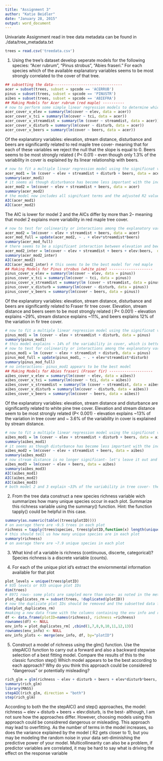 ```yaml
---
title: "Assignment 3"
author: "Katie Beidler"
date: "January 28, 2015"
output: word_document
---
```


Univariate Assignment
read in tree data
metadata can be found in ./data/tree_metadata.txt

```r
trees = read.csv('treedata.csv')
```
1) Using the tree's dataset develop seperate models for the following species: "Acer rubrum", "Pinus strobus", "Abies fraseri." For each species which of the available explanatory variables seems to be most strongly correlated to the cover of that tree.
```r
## subsetting the data--------------------------------
acer = subset(trees, subset = spcode == 'ACERRUB')
pinus = subset(trees, subset = spcode == 'PINUSTR')
aibes = subset(trees, subset = spcode == 'ABIEFRA')
## Making Models for Acer rubrum (red maple) ----------
# now to perform some simple linear regression models to determine which explanatory variables are significantly related to cover (abundance of red maple trees)
acer_cover_v_elev = summary(lm(cover ~ elev, data = acer))
acer_cover_v_tci = summary(lm(cover ~ tci, data = acer))
acer_cover_v_streamdist = summary(lm (cover ~ streamdist, data = acer))
acer_cover_v_disturb = summary(lm(cover ~ disturb, data = acer))
acer_cover_v_beers = summary(lm(cover ~ beers, data = acer))
```
Of the explanatory variables: elevation, stream distance, disturbance and beers are significantly related to red maple tree cover- meaning that for each of these variables we reject the null that the slope is equal to 0. Beers seems to be most strongly related ( P< 0.01) - even though only 1.3% of the variability in cover is explained by its linear relationship with beers. 
```r
# now to fit a multiple linear regression model using the significnat variables noted above
acer_mod1 = lm (cover ~ elev + streamdist + disturb + beers, data = acer)
summary(acer_mod1)
# it seems as though disturbance has become less important with the inclusion of the other variables- in model 2 we will leave out disturbance
acer_mod2 = lm(cover ~ elev + streamdist + beers, data = acer)
summary(acer_mod2)
# the model now includes all signifcant terms and the adjusted R2 value went from 0.027 to 0.028- but does this make the model a better fit?
AIC(acer_mod1)
AIC(acer_mod2)
```
The AIC is lower for model 2 and the AICs differ by more than 2-- meaning that model 2 explains more variability in red maple tree cover.
```r
# now to test for colinearity or interactions among the explanatory variables
acer_mod2 = lm(cover ~ elev + streamdist + beers, data = acer)
acer_mod_full = update(acer_mod2, ~ . + elev*streamdist*beers)
summary(acer_mod_full)
# there seems to be a significant interaction between elevation and beers-- which makes sense given that the beers calculation depends on position on the mountain- better include this interaction in the model
acer_mod2_inter = lm(cover ~ elev + streamdist + beers + elev:beers,  data = acer)
summary(acer_mod2_inter)
AIC(acer_mod2)
AIC(acer_mod2_inter) # this seems to be the best model for red maple
## Making Models for Pinus strobus (white pine) --------------------
pinus_cover_v_elev = summary(lm(cover ~ elev, data = pinus))
pinus_cover_v_tci = summary(lm(cover ~ tci, data = pinus))
pinsu_cover_v_streamdist = summary(lm (cover ~ streamdist, data = pinus))
pinus_cover_v_disturb = summary(lm(cover ~ disturb, data = pinus))
pinus_cover_v_beers = summary(lm(cover ~ beers, data = pinus))
```
Of the explanatory variables: elevation, stream distance, disturbance and beers are significantly related to Fraser fir tree cover. Elevation, stream distance and beers seem to be most strongly related ( P< 0.001) - elevation explains ~29%, stream distance explains ~11%, and beers explains 12% of the variation in fir tree cover.
```r
# now to fit a multiple linear regression model using the significnat variables noted above
pinus_mod1 = lm (cover ~ elev + streamdist + disturb, data = pinus)
summary(pinus_mod1)
# this model explains ~ 14% of the variability in cover, which is better than elevation alone.
# now to test for colinearity or interactions among the explanatory variables
pinus_mod1 = lm (cover ~ elev + streamdist + disturb, data = pinus)
pinus_mod_full = update(pinus_mod1, ~ . + elev*streamdist*disturb)
summary(pinus_mod_full)
# no interactions- pinus_mod1 appears to be the best model
## Making Models for Abies fraseri (Fraser fir) --------------------
aibes_cover_v_elev = summary(lm(cover ~ elev, data = aibes))
aibes_cover_v_tci = summary(lm(cover ~ tci, data = aibes))
aibes_cover_v_streamdist = summary(lm (cover ~ streamdist, data = aibes))
aibes_cover_v_disturb = summary(lm(cover ~ disturb, data = aibes))
aibes_cover_v_beers = summary(lm(cover ~ beers, data = aibes))
```
Of the explanatory variables: elevation, stream distance and disturbance are significantly related to white pine tree cover. Elevation and stream distance seem to be most strongly related (P< 0.001) - elevation explains ~13% of the variation in tree cover and ~ 3.6% of the variability in cover is explained by stream distance.
```r
# now to fit a multiple linear regression model using the significnat variables noted above
aibes_mod1 = lm (cover ~ elev + streamdist + disturb + beers, data = aibes)
summary(aibes_mod1)
# it seems as though disturbance has become less important with the inclusion of the other variables- in model 2 we will leave out disturbance
aibes_mod2 = lm(cover ~ elev + streamdist + beers, data = aibes)
summary(aibes_mod2)
# now stream distance is no longer significant- let's leave it out and see what happens
aibes_mod3 = lm(cover ~ elev + beers, data = aibes)
summary(aibes_mod3)
AIC(aibes_mod1)
AIC(aibes_mod2)
AIC(aibes_mod3)
# both model 2 and 3 explain ~33% of the variability in tree cover- the AIC is lower for model 3, but only differs from model 2 by 1-- it is hard to say which is better, but models 2 & 3 are better than model 1.
```
2) From the tree data construct a new species richness variable wich summarizes how many unique species occur in each plot. Summarize this richness variable using the summary() function. Hint: the function tapply() could be helpful in this case.
```r
summary(as.numeric(table((trees$plotID))))
# on average there are ~9.5 trees in each plot
richness = tapply(trees$species, trees$plotID,function(x) length(unique(x)))
# this should tell us how many unique species are in each plot
summary(richness)
# on average there are ~7.9 unique species in each plot
```
3) What kind of a variable is richness (continuous, discerte, categorical)?
Species richness is a discrete variable (counts).

4) For each of the unique plot id's extract the enviornmental information available for that plot
```r
plot_levels = unique(trees$plotID) 
# 935 levels or 935 unique plot IDs
dim(trees) 
# 8971 rows- some plots are sampled more than once- as noted in the metadata 
plot_duplicates_rm = subset(trees, !duplicated(plotID)) 
# now the duplicate plot IDs should be removed and the subsetted data frame should have 935 rows
dim(plot_duplicates_rm)
#making a new data frame with the columns containing the env info and richness for each plot
df <- data.frame(plotID=names(richness), richness =richness)
rownames(df) <- NULL
env_info = plot_duplicates_rm[ ,cbind(1,7,8,9,10,11,12,13)]
rownames(env_info) <- NULL
env_info_plots <- merge(env_info, df, by="plotID")
```
5) Construct a model of richness using the glm() function. Use the stepAIC() function to carry out a forward and also a backward stepwise selection of a best fitting model. Compare the results of this to the classic function step() Which model appears to be the best according to each approach? Why do you think this approach could be considered "dangerous" or potentially misleading?
```r
rich_glm = glm(richness ~ elev + disturb + beers + elev*disturb*beers, data = env_info_plots, family=poisson)
summary(rich_glm)
library(MASS)
stepAIC(rich_glm, direction = "both")
step(rich_glm)
```
According to both the the stepAIC() and step() approaches,  the model: richness ~ elev + disturb + beers + elev:disturb, is the best- although, I am not sure how the approaches differ. However, choosing models using this approach could be considrered dangerous or misleading. This approach may lead to overfitting. As the number of terms in the model increases, so does the variance explained by the model ( R2 gets closer to 1), but you may be modeling the random noise in your data set--diminishing the predictive power of your model. Multicollinearity can also be a problem, if predictor variables are correlated, it may be hard to say what is driving the effect on the response variable

